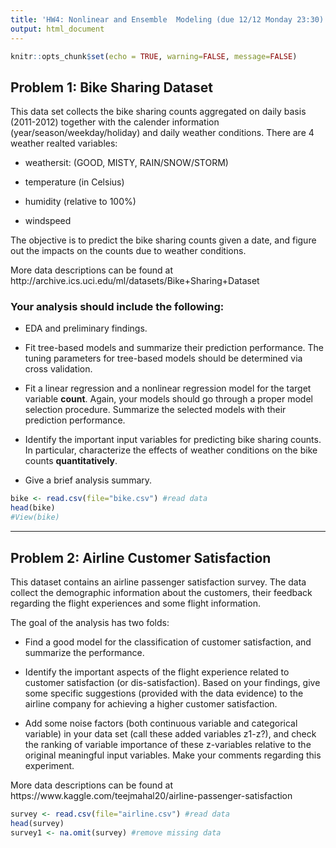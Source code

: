 ```yaml
---
title: 'HW4: Nonlinear and Ensemble  Modeling (due 12/12 Monday 23:30)'
output: html_document
---
```



```r
knitr::opts_chunk$set(echo = TRUE, warning=FALSE, message=FALSE)
```

## Problem 1: Bike Sharing Dataset

This data set collects the bike sharing counts aggregated on daily basis (2011-2012) together with the calender information (year/season/weekday/holiday) and daily weather conditions. 
There are 4 weather realted variables:  

* weathersit: (GOOD, MISTY, RAIN/SNOW/STORM) 

* temperature (in Celsius)  

* humidity (relative to 100%)

* windspeed 

The objective is to predict the bike sharing counts given a date, and figure out the impacts on the counts due to weather conditions.

More data descriptions can be found at http://archive.ics.uci.edu/ml/datasets/Bike+Sharing+Dataset

### Your analysis should include the following:

* EDA and preliminary findings.

* Fit tree-based models and summarize their prediction performance. The tuning parameters for tree-based models should be determined via cross validation.

* Fit a linear regression and a nonlinear regression model for the target variable **count**. Again, your models should go through a proper model selection procedure. Summarize the selected models with their prediction performance.

* Identify the important input variables for predicting bike sharing counts. In particular, characterize the effects of weather conditions on the bike counts **quantitatively**.

* Give a brief analysis summary.


```r
bike <- read.csv(file="bike.csv") #read data
head(bike)
#View(bike)  
```



------------------------------------------------------------- 
## Problem 2: Airline Customer Satisfaction


This dataset contains an airline passenger satisfaction survey. 
The data collect the demographic information about the customers, their feedback regarding the flight experiences and some flight information.

The goal of the analysis has two folds: 
  
* Find a good model for the classification of customer satisfaction, and summarize the performance. 

* Identify the important aspects of the flight experience related to customer satisfaction (or dis-satisfaction).
Based on your findings, give some specific suggestions (provided with the data evidence) to the airline company for achieving a higher customer satisfaction. 

* Add some noise factors (both continuous variable and categorical variable) in your data set (call these added variables z1-z?), and check the ranking of variable importance of these z-variables relative to the original meaningful input variables. Make your comments regarding this experiment. 


More data descriptions can be found at 
https://www.kaggle.com/teejmahal20/airline-passenger-satisfaction

```r
survey <- read.csv(file="airline.csv") #read data
head(survey)
survey1 <- na.omit(survey) #remove missing data
```

